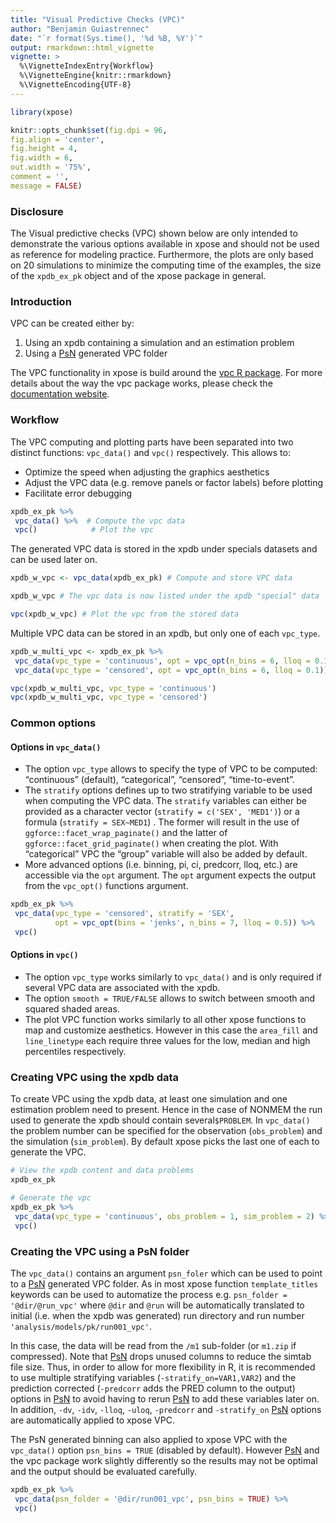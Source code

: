 ```yaml
---
title: "Visual Predictive Checks (VPC)"
author: "Benjamin Guiastrennec"
date: "`r format(Sys.time(), '%d %B, %Y')`"
output: rmarkdown::html_vignette
vignette: >
  %\VignetteIndexEntry{Workflow}
  %\VignetteEngine{knitr::rmarkdown}
  %\VignetteEncoding{UTF-8}
---
```

  
```r
library(xpose)

knitr::opts_chunk$set(fig.dpi = 96,
fig.align = 'center', 
fig.height = 4, 
fig.width = 6,
out.width = '75%',
comment = '',
message = FALSE)
```

### Disclosure
The Visual predictive checks (VPC) shown below are only intended to demonstrate the various options available in xpose and should not be used as reference for modeling practice. Furthermore, the plots are only based on 20 simulations to minimize the computing time of the examples, the size of the `xpdb_ex_pk` object and of the xpose package in general.

### Introduction
VPC can be created either by:

1. Using an xpdb containing a simulation and an estimation problem
2. Using a [PsN](https://uupharmacometrics.github.io/PsN/) generated VPC folder

The VPC functionality in xpose is build around the [vpc R package](https://cran.r-project.org/package=vpc). For more details about the way the vpc package works, please check the [documentation website](http://vpc.ronkeizer.com).

### Workflow
The VPC computing and plotting parts have been separated into two distinct functions: `vpc_data()` and `vpc()` respectively. This allows to:

* Optimize the speed when adjusting the graphics aesthetics 
* Adjust the VPC data (e.g. remove panels or factor labels) before plotting
* Facilitate error debugging

```r
xpdb_ex_pk %>% 
 vpc_data() %>%  # Compute the vpc data
 vpc()            # Plot the vpc
```

The generated VPC data is stored in the xpdb under specials datasets and can be used later on.
```r
xpdb_w_vpc <- vpc_data(xpdb_ex_pk) # Compute and store VPC data

xpdb_w_vpc # The vpc data is now listed under the xpdb "special" data

vpc(xpdb_w_vpc) # Plot the vpc from the stored data
```

Multiple VPC data can be stored in an xpdb, but only one of each `vpc_type`.
```r
xpdb_w_multi_vpc <- xpdb_ex_pk %>% 
 vpc_data(vpc_type = 'continuous', opt = vpc_opt(n_bins = 6, lloq = 0.1)) %>% 
 vpc_data(vpc_type = 'censored', opt = vpc_opt(n_bins = 6, lloq = 0.1))

vpc(xpdb_w_multi_vpc, vpc_type = 'continuous')
vpc(xpdb_w_multi_vpc, vpc_type = 'censored')
```

### Common options
#### Options in `vpc_data()`
* The option `vpc_type` allows to specify the type of VPC to be computed: "continuous" (default), "categorical", "censored", "time-to-event".
* The `stratify` options defines up to two stratifying variable to be used when computing the VPC data. The `stratify` variables can either be provided as a character vector (`stratify = c('SEX', 'MED1')`) or a formula (`stratify = SEX~MED1`) . The former will result in the use of `ggforce::facet_wrap_paginate()` and the latter of `ggforce::facet_grid_paginate()` when creating the plot. With "categorical" VPC the "group" variable will also be added by default.
* More advanced options (i.e. binning, pi, ci, predcorr, lloq, etc.) are accessible via the `opt` argument. The `opt` argument expects the output from the `vpc_opt()` functions argument.

```r
xpdb_ex_pk %>% 
 vpc_data(vpc_type = 'censored', stratify = 'SEX',
          opt = vpc_opt(bins = 'jenks', n_bins = 7, lloq = 0.5)) %>% 
 vpc()
```

#### Options in `vpc()`
* The option `vpc_type` works similarly to `vpc_data()` and is only required if several VPC data are associated with the xpdb.
* The option `smooth = TRUE/FALSE` allows to switch between smooth and squared shaded areas.
* The plot VPC function works similarly to all other xpose functions to map and customize aesthetics. However in this case the `area_fill` and `line_linetype` each require three values for the low, median and high percentiles respectively.

### Creating VPC using the xpdb data
To create VPC using the xpdb data, at least one simulation and one estimation problem need to present. Hence in the case of NONMEM the run used to generate the xpdb should contain several`$PROBLEM`. In `vpc_data()` the problem number can be specified for the observation (`obs_problem`) and the simulation (`sim_problem`). By default xpose picks the last one of each to generate the VPC.

```r
# View the xpdb content and data problems
xpdb_ex_pk

# Generate the vpc
xpdb_ex_pk %>% 
 vpc_data(vpc_type = 'continuous', obs_problem = 1, sim_problem = 2) %>% 
 vpc()
```

### Creating the VPC using a PsN folder
The `vpc_data()` contains an argument `psn_foler` which can be used to point to a [PsN](https://uupharmacometrics.github.io/PsN/) generated VPC folder. As in most xpose function `template_titles` keywords can be used to automatize the process e.g. `psn_folder = '@dir/@run_vpc'` where `@dir` and `@run` will be automatically translated to initial (i.e. when the xpdb was generated) run directory and run number `'analysis/models/pk/run001_vpc'`. 

In this case, the data will be read from the `/m1` sub-folder (or `m1.zip` if compressed). Note that [PsN](https://uupharmacometrics.github.io/PsN/) drops unused columns to reduce the simtab file size. Thus, in order to allow for more flexibility in R, it is recommended to use multiple stratifying variables (`-stratify_on=VAR1,VAR2`) and the prediction corrected (`-predcorr` adds the PRED column to the output) options in [PsN](https://uupharmacometrics.github.io/PsN/) to avoid having to rerun [PsN](https://uupharmacometrics.github.io/PsN/) to add these variables later on.
In addition, `-dv`, `-idv`, `-lloq`, `-uloq`, `-predcorr` and `-stratify_on` [PsN](https://uupharmacometrics.github.io/PsN/) options are automatically applied to xpose VPC.

The PsN generated binning can also applied to xpose VPC with the `vpc_data()` option `psn_bins = TRUE` (disabled by default). However [PsN](https://uupharmacometrics.github.io/PsN/) and the vpc package work slightly differently so the results may not be optimal and the output should be evaluated carefully.

```r
xpdb_ex_pk %>% 
 vpc_data(psn_folder = '@dir/run001_vpc', psn_bins = TRUE) %>% 
 vpc()
```

